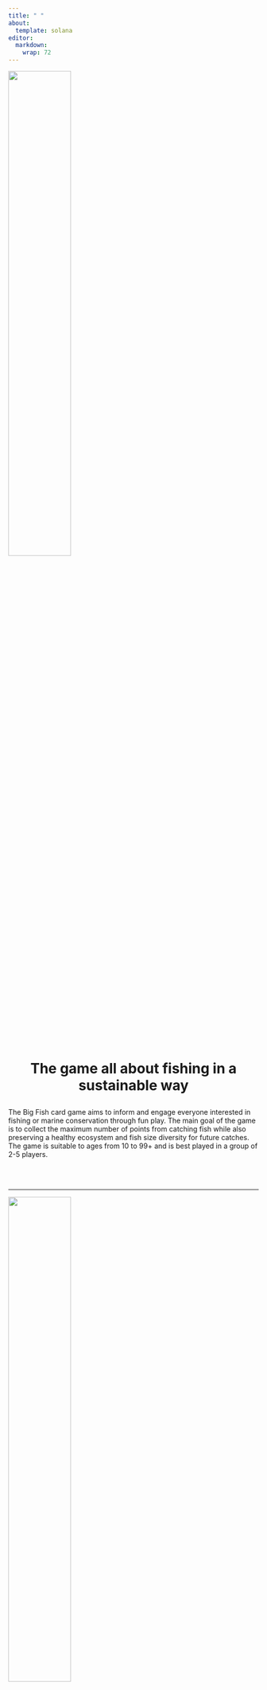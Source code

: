 ```yaml
---
title: " "
about: 
  template: solana
editor: 
  markdown: 
    wrap: 72
---
```


![](images/BigFish.jpg){fig-align="center" width="50%"}

<h1 style="text-align: center;">

The game all about fishing in a sustainable way

</h1>

<p style="text-align: center; font-size: 20px">

The Big Fish card game aims to inform and engage everyone interested in
fishing or marine conservation through fun play. The main goal of the
game is to collect the maximum number of points from catching fish while
also preserving a healthy ecosystem and fish size diversity for future
catches. The game is suitable to ages from 10 to 99+ and is best played
in a group of 2-5 players.

</p>

<br/><br/>

------------------------------------------------------------------------

![](images/BandedMorwong.jpg){fig-align="center" width="50%"}

<h1 style="text-align: center;">

Main messages

</h1>

<p style="text-align: center; font-size: 20px">

This game aims to introduce three main messages that we care about

-   **Big fish are important**. They are important for population
    resilience, ecosystem balance and simply because they are beautiful.

-   **Big fish are mostly all gone**. Commercial and recreational
    fishing has removed most of the large fish from the ocean, lakes and
    rivers.

-   **Big fish can return**. Fish grow relatively fast and we take the
    right measures, we can restore healthy ecosystems and their beauty
    within our lifetimes.

</p>

<br/><br/>

------------------------------------------------------------------------

![](images/sebastian-pena-lambarri-unsplash.jpg){fig-align="center"
width="50%"}

<h1 style="text-align: center;">

Game mechanics

</h1>

<p style="text-align: center; font-size: 20px">

Big fish are worth more points than small fish, so players are tempted
to catch them. But presence of big fish also allows players to draw new
cards, spawn new fish and also grow them. The player has to find a
balance between collecting points by catching fish and preserving fish
for good fishing opportunities. In addition to fishing, other natural
and human induced events occur throughout the game, such as fisheries
research, poor water quality, citizen science, illegal fishing, ocean
acidification and others. These events create unpredictability and new
challenges and inform about human impacts on aquatic ecosystems.

</p>

<br/><br/>

------------------------------------------------------------------------

![](images/who_are_we.svg){fig-align="center" width="8%"}

<h1 style="text-align: center;">

Who are we

</h1>

<p style="text-align: center;font-size: 20px">

This game has been developed by the Institute of Marine and Antarctic Sciences (IMAS), University of Tasmania team, led by Matt Testoni, Asta Audzijonyte and Amy Coghlan. All artwork is original, human made, and was produced by Amy Coghlan. Game testing, advice, interesting facts and many other details have been provided by many researchers, naturalists, students, friends, anglers, divers and game enthusiasts. Thank you. 

</p>

<br/><br/>

------------------------------------------------------------------------

![](images/supporters.svg){fig-align="center" width="8%"}

<h1 style="text-align: center;">

Supporters

</h1>

<p style="text-align:center; font-size: 20px">

This work is supported by a 2020 Pew Fellowship in Marine Conservation
awarded to Asta Audzijonyte

</p>

<br/><br/>

------------------------------------------------------------------------

![](images/contact.svg){fig-align="center" width="8%"}

<h1 style="text-align: center;">

Contact us

</h1>

<p style="text-align: center;font-size: 20px">

If you would like to learn more about our work, adapt the game to your
ecosystem, apply the game to your teaching or support our work please
contact us using the form below.

</p>

<html>

<body>

<form action="https://public.herotofu.com/v1/53951c50-0e8e-11ee-a6b0-17653bd30bd3" method="post" accept-charset="UTF-8">

Name:<br><input type="text" name="sname"> <br>
Email:<br><input type="text" name="sname"> <br>
Message:<br><input type="text" name="ssubject"><br>
<input type="submit" value="Send" />

<div style="text-indent:-99999px; white-space:nowrap; overflow:hidden; position:absolute;" aria-hidden="true">

```         
           <input type="text" name="_gotcha" tabindex="-1" autocomplete="off" />
```

</body>

</html>

